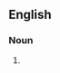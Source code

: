 {{wikipedia|The Protestant Ethic and the Spirit of Capitalism}}
==English==

===Noun===
{{en-noun|-}}

# {{alternative form of|Protestant work ethic|lang=en}}